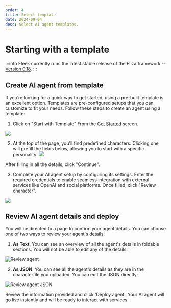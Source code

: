 ```yaml
---
order: 4
title: Select template
date: 2024-09-04
desc: Select AI agent templates.
---
```


# Starting with a template

:::info
Fleek currently runs the latest stable release of the Eliza framework -- [Version 0.18](https://github.com/elizaOS/eliza/releases).
:::

## Create AI agent from template

If you’re looking for a quick way to get started, using a pre-built template is an excellent option.
Templates are pre-configured setups that you can customize to fit your needs.
Follow these steps to create an agent using a template:

1. Click on "Start with Template"
   From the [Get Started](http://fleek.xyz/eliza/) screen.

![](./b-template.png)

2. At the top of the page, you’ll find predefined characters.
   Clicking one will prefill the fields below, allowing you to start with a specific personality.
   ![](./template.png)

After filling in all the details, click "Continue".

3. Complete your AI agent setup by configuring its settings. Enter the required credentials to enable seamless integration with external services like OpenAI and social platforms. Once filled, click "Review character".

![](./env.png)

## Review AI agent details and deploy

You will be directed to a page to confirm your agent details. You can choose one of two ways to review your agent's details:

1. **As Text**. You can see an overview of all the agent's details in foldable sections. You will not be able to edit any of the details:

![Review agent](./review-agent.png)

2. **As JSON**. You can see all the agent's details as they are in the characterfile you uploaded. You can edit the JSON directly:

![Review agent JSON](./review-json.png)

Review the information provided and click 'Deploy agent'. Your AI agent will go live instantly and will be ready to interact with services.
